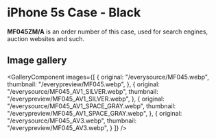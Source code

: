 
# iPhone 5s Case - Black

<Callout type='info' emoji='👉🏻'>**MF045ZM/A** is an order number of this case, used for search engines, auction websites and such.</Callout>

## Image gallery

<GalleryComponent
    images={[
      {
        original: "/everysource/MF045.webp",
        thumbnail: "/everypreview/MF045.webp",
      },
      {
        original: "/everysource/MF045_AV1_SILVER.webp",
        thumbnail: "/everypreview/MF045_AV1_SILVER.webp",
      },
      {
        original: "/everysource/MF045_AV1_SPACE_GRAY.webp",
        thumbnail: "/everypreview/MF045_AV1_SPACE_GRAY.webp",
      },
      {
        original: "/everysource/MF045_AV3.webp",
        thumbnail: "/everypreview/MF045_AV3.webp",
      }
    ]}
  />
